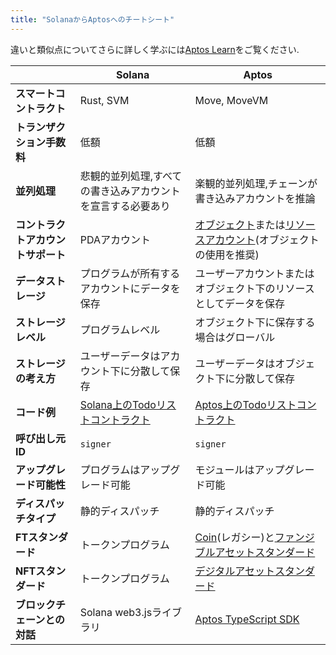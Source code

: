 ```yaml
---
title: "SolanaからAptosへのチートシート"
---
```






違いと類似点についてさらに詳しく学ぶには[Aptos Learn](https://learn.aptoslabs.com/en/tutorials/solana-to-aptos-guide/cheat-sheet?workshop=solana-to-aptos)をご覧ください.

|                     | Solana                                                                                                      | Aptos                                                                                                                |
| ------------------- | ----------------------------------------------------------------------------------------------------------- | -------------------------------------------------------------------------------------------------------------------- |
| **スマートコントラクト**      | Rust, SVM                                                                                                   | Move, MoveVM                                                                                                         |
| **トランザクション手数料**     | 低額                                                                                                          | 低額                                                                                                                   |
| **並列処理**            | 悲観的並列処理,すべての書き込みアカウントを宣言する必要あり                                                                              | 楽観的並列処理,チェーンが書き込みアカウントを推論                                                                                            |
| **コントラクトアカウントサポート** | PDAアカウント                                                                                                    | [オブジェクト](/ja/build/smart-contracts/objects)または[リソースアカウント](/ja/build/smart-contracts/resource-accounts)(オブジェクトの使用を推奨) |
| **データストレージ**        | プログラムが所有するアカウントにデータを保存                                                                                      | ユーザーアカウントまたはオブジェクト下のリソースとしてデータを保存                                                                                    |
| **ストレージレベル**        | プログラムレベル                                                                                                    | オブジェクト下に保存する場合はグローバル                                                                                                 |
| **ストレージの考え方**       | ユーザーデータはアカウント下に分散して保存                                                                                       | ユーザーデータはオブジェクト下に分散して保存                                                                                               |
| **コード例**            | [Solana上のTodoリストコントラクト](https://github.com/aptos-labs/move-by-examples/tree/main/advanced-todo-list/solana) | [Aptos上のTodoリストコントラクト](https://github.com/aptos-labs/move-by-examples/tree/main/advanced-todo-list/aptos)            |
| **呼び出し元ID**         | `signer`                                                                                                    | `signer`                                                                                                             |
| **アップグレード可能性**      | プログラムはアップグレード可能                                                                                             | モジュールはアップグレード可能                                                                                                      |
| **ディスパッチタイプ**       | 静的ディスパッチ                                                                                                    | 静的ディスパッチ                                                                                                             |
| **FTスタンダード**        | トークンプログラム                                                                                                   | [Coin](/ja/build/smart-contracts/aptos-coin)(レガシー)と[ファンジブルアセットスタンダード](/ja/build/smart-contracts/fungible-asset)      |
| **NFTスタンダード**       | トークンプログラム                                                                                                   | [デジタルアセットスタンダード](/ja/build/smart-contracts/digital-asset)                                                            |
| **ブロックチェーンとの対話**    | Solana web3.jsライブラリ                                                                                         | [Aptos TypeScript SDK](/ja/build/sdks/ts-sdk)                                                                        |
